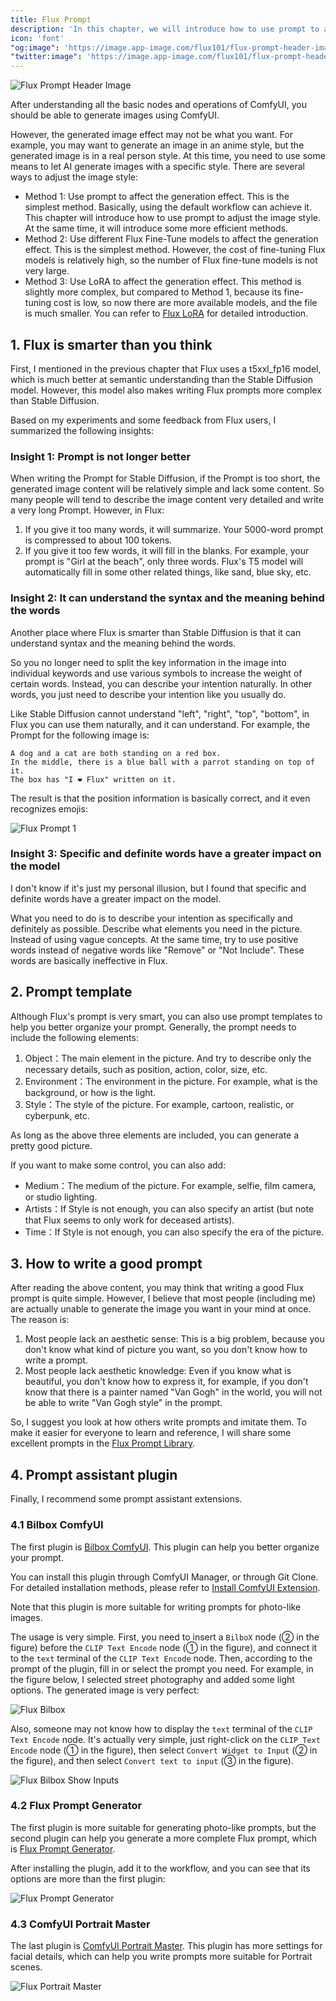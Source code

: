 ```yaml
---
title: Flux Prompt
description: 'In this chapter, we will introduce how to use prompt to adjust the image style. At the same time, we will introduce some more efficient methods.'
icon: 'font'
"og:image": 'https://image.app-image.com/flux101/flux-prompt-header-image.png'
"twitter:image": 'https://image.app-image.com/flux101/flux-prompt-header-image.png'
---
```


<Frame caption="This image is generated by AI">
  <img
    className="rounded-xl"
    src="/images/basics/flux-prompt/flux-prompt-header-image.png"
    alt="Flux Prompt Header Image"
  />
</Frame>

After understanding all the basic nodes and operations of ComfyUI, you should be able to generate images using ComfyUI.

However, the generated image effect may not be what you want. For example, you may want to generate an image in an anime style, but the generated image is in a real person style. At this time, you need to use some means to let AI generate images with a specific style. There are several ways to adjust the image style:

- Method 1: Use prompt to affect the generation effect. This is the simplest method. Basically, using the default workflow can achieve it. This chapter will introduce how to use prompt to adjust the image style. At the same time, it will introduce some more efficient methods.
- Method 2: Use different Flux Fine-Tune models to affect the generation effect. This is the simplest method. However, the cost of fine-tuning Flux models is relatively high, so the number of Flux fine-tune models is not very large.
- Method 3: Use LoRA to affect the generation effect. This method is slightly more complex, but compared to Method 1, because its fine-tuning cost is low, so now there are more available models, and the file is much smaller. You can refer to [Flux LoRA](./flux-with-lora) for detailed introduction.

## 1. Flux is smarter than you think

First, I mentioned in the previous chapter that Flux uses a t5xxl_fp16 model, which is much better at semantic understanding than the Stable Diffusion model. However, this model also makes writing Flux prompts more complex than Stable Diffusion.

Based on my experiments and some feedback from Flux users, I summarized the following insights:

### Insight 1: Prompt is not longer better

When writing the Prompt for Stable Diffusion, if the Prompt is too short, the generated image content will be relatively simple and lack some content. So many people will tend to describe the image content very detailed and write a very long Prompt. However, in Flux:

1. If you give it too many words, it will summarize. Your 5000-word prompt is compressed to about 100 tokens.
2. If you give it too few words, it will fill in the blanks. For example, your prompt is "Girl at the beach", only three words. Flux's T5 model will automatically fill in some other related things, like sand, blue sky, etc.


### Insight 2: It can understand the syntax and the meaning behind the words

Another place where Flux is smarter than Stable Diffusion is that it can understand syntax and the meaning behind the words.

So you no longer need to split the key information in the image into individual keywords and use various symbols to increase the weight of certain words. Instead, you can describe your intention naturally. In other words, you just need to describe your intention like you usually do.

Like Stable Diffusion cannot understand "left", "right", "top", "bottom", in Flux you can use them naturally, and it can understand. For example, the Prompt for the following image is:

```
A dog and a cat are both standing on a red box. 
In the middle, there is a blue ball with a parrot standing on top of it. 
The box has "I ❤️ Flux" written on it.
```

The result is that the position information is basically correct, and it even recognizes emojis:

<Frame>
  <img
    className="rounded-xl"
    src="/images/basics/flux-prompt/flux-prompt-1.png"
    alt="Flux Prompt 1"
  />
</Frame>


### Insight 3: Specific and definite words have a greater impact on the model

I don't know if it's just my personal illusion, but I found that specific and definite words have a greater impact on the model.

What you need to do is to describe your intention as specifically and definitely as possible. Describe what elements you need in the picture. Instead of using vague concepts. At the same time, try to use positive words instead of negative words like "Remove" or "Not Include". These words are basically ineffective in Flux.

## 2. Prompt template

Although Flux's prompt is very smart, you can also use prompt templates to help you better organize your prompt. Generally, the prompt needs to include the following elements:

1. Object：The main element in the picture. And try to describe only the necessary details, such as position, action, color, size, etc.
2. Environment：The environment in the picture. For example, what is the background, or how is the light.
3. Style：The style of the picture. For example, cartoon, realistic, or cyberpunk, etc.

As long as the above three elements are included, you can generate a pretty good picture.

If you want to make some control, you can also add:

- Medium：The medium of the picture. For example, selfie, film camera, or studio lighting.
- Artists：If Style is not enough, you can also specify an artist (but note that Flux seems to only work for deceased artists).
- Time：If Style is not enough, you can also specify the era of the picture.

## 3. How to write a good prompt

After reading the above content, you may think that writing a good Flux prompt is quite simple. However, I believe that most people (including me) are actually unable to generate the image you want in your mind at once. The reason is:

1. Most people lack an aesthetic sense: This is a big problem, because you don't know what kind of picture you want, so you don't know how to write a prompt.
2. Most people lack aesthetic knowledge: Even if you know what is beautiful, you don't know how to express it, for example, if you don't know that there is a painter named "Van Gogh" in the world, you will not be able to write "Van Gogh style" in the prompt.

So, I suggest you look at how others write prompts and imitate them. To make it easier for everyone to learn and reference, I will share some excellent prompts in the [Flux Prompt Library](../prompt-library/library.mdx).

## 4. Prompt assistant plugin

Finally, I recommend some prompt assistant extensions.

### 4.1 Bilbox ComfyUI

The first plugin is [Bilbox ComfyUI](https://github.com/syllebra/bilbox-comfyui). This plugin can help you better organize your prompt.

You can install this plugin through ComfyUI Manager, or through Git Clone. For detailed installation methods, please refer to [Install ComfyUI Extension](https://comflowy.com/advanced/how-to-install-comfyui-extension).

<Note>
  Note that this plugin is more suitable for writing prompts for photo-like images.
</Note>

The usage is very simple. First, you need to insert a `BilboX` node (② in the figure) before the `CLIP Text Encode` node (① in the figure), and connect it to the `text` terminal of the `CLIP Text Encode` node. Then, according to the prompt of the plugin, fill in or select the prompt you need. For example, in the figure below, I selected street photography and added some light options. The generated image is very perfect:

<Frame>
  <img
    className="rounded-xl"
    src="/images/basics/flux-prompt/flux-bilbox.png"
    alt="Flux Bilbox"
  />
</Frame>

Also, someone may not know how to display the `text` terminal of the `CLIP Text Encode` node. It's actually very simple, just right-click on the `CLIP Text Encode` node (① in the figure), then select `Convert Widget to Input` (② in the figure), and then select `Convert text to input` (③ in the figure).

<Frame>
  <img
    className="rounded-xl"
    src="/images/basics/flux-prompt/flux-bilbox-show-inputs.png"
    alt="Flux Bilbox Show Inputs"
  />
</Frame>

### 4.2 Flux Prompt Generator

The first plugin is more suitable for generating photo-like prompts, but the second plugin can help you generate a more complete Flux prompt, which is [Flux Prompt Generator](https://github.com/fairy-root/Flux-Prompt-Generator).

After installing the plugin, add it to the workflow, and you can see that its options are more than the first plugin:

<Frame>
  <img
    className="rounded-xl"
    src="/images/basics/flux-prompt/flux-prompt-generator.png"
    alt="Flux Prompt Generator"
  />
</Frame>

### 4.3 ComfyUI Portrait Master

The last plugin is [ComfyUI Portrait Master](https://github.com/florestefano1975/comfyui-portrait-master). This plugin has more settings for facial details, which can help you write prompts more suitable for Portrait scenes.

<Frame>
  <img
    className="rounded-xl"
    src="/images/basics/flux-prompt/flux-portrait-master.png"
    alt="Flux Portrait Master"
  />
</Frame>
